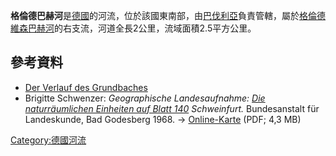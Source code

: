 {{Coord|50.053739|N|10.365006|E|display=title}}

'''格倫德巴赫河'''是[[德國|德國]]的河流，位於該國東南部，由[[巴伐利亞|巴伐利亞]]負責管轄，屬於[[格倫德維森巴赫河|格倫德維森巴赫河]]的右支流，河道全長2公里，流域面積2.5平方公里。

==參考資料==
* [https://geoportal.bayern.de/bayernatlas/?bgLayer=tk&topic=umwe&lang=de&X=5547340.96&Y=4383621.73&zoom=11&catalogNodes=11,110,1102,110310&layers=996bd8e8-d3ad-4ab0-80a1-22087c515df2,4089c1ee-c6a4-40fd-8302-692d81207d9b,0cad953f-ecdf-436b-8fd1-890f06d44719,KML%7C%7Chttps:%2F%2Fgeoportal.bayern.de%2Fba-backend%2Ffiles%2Ff_fb4d4f10-7ea9-11e7-b5b1-b3569fa46b98_186520ef-f74c-41a1-9091-30618d3aff4f Der Verlauf des Grundbaches] {{Wayback|url=https://geoportal.bayern.de/bayernatlas/?bgLayer=tk&topic=umwe&lang=de&X=5547340.96&Y=4383621.73&zoom=11&catalogNodes=11,110,1102,110310&layers=996bd8e8-d3ad-4ab0-80a1-22087c515df2,4089c1ee-c6a4-40fd-8302-692d81207d9b,0cad953f-ecdf-436b-8fd1-890f06d44719,KML%7C%7Chttps:%2F%2Fgeoportal.bayern.de%2Fba-backend%2Ffiles%2Ff_fb4d4f10-7ea9-11e7-b5b1-b3569fa46b98_186520ef-f74c-41a1-9091-30618d3aff4f |date=20170812021227 }}
* Brigitte Schwenzer: ''Geographische Landesaufnahme: [[Handbuch_der_naturräumlichen_Gliederung_Deutschlands#Einzelblätter|Die naturräumlichen Einheiten auf Blatt 140]] Schweinfurt.'' Bundesanstalt für Landeskunde, Bad Godesberg 1968. → [http://geographie.giersbeck.de/karten/140.pdf Online-Karte] {{Wayback|url=http://geographie.giersbeck.de/karten/140.pdf |date=20201009060957 }} (PDF; 4,3 MB)

{{Germany-geo-stub}}
[[Category:德國河流|Category:德國河流]]